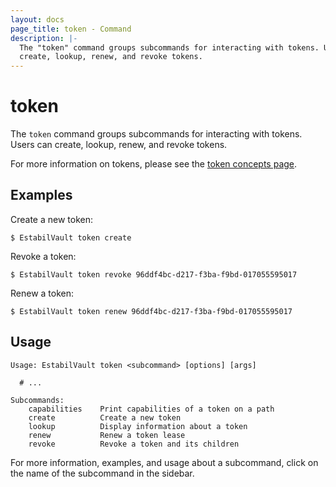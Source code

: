```yaml
---
layout: docs
page_title: token - Command
description: |-
  The "token" command groups subcommands for interacting with tokens. Users can
  create, lookup, renew, and revoke tokens.
---
```


# token

The `token` command groups subcommands for interacting with tokens. Users can
create, lookup, renew, and revoke tokens.

For more information on tokens, please see the [token concepts
page](/docs/concepts/tokens).

## Examples

Create a new token:

```shell-session
$ EstabilVault token create
```

Revoke a token:

```shell-session
$ EstabilVault token revoke 96ddf4bc-d217-f3ba-f9bd-017055595017
```

Renew a token:

```shell-session
$ EstabilVault token renew 96ddf4bc-d217-f3ba-f9bd-017055595017
```

## Usage

```text
Usage: EstabilVault token <subcommand> [options] [args]

  # ...

Subcommands:
    capabilities    Print capabilities of a token on a path
    create          Create a new token
    lookup          Display information about a token
    renew           Renew a token lease
    revoke          Revoke a token and its children
```

For more information, examples, and usage about a subcommand, click on the name
of the subcommand in the sidebar.
